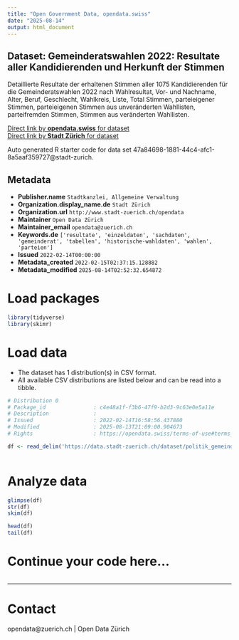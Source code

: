 ```yaml
---
title: "Open Government Data, opendata.swiss"
date: "2025-08-14"
output: html_document
---
```


## Dataset: Gemeinderatswahlen 2022: Resultate aller Kandidierenden und Herkunft der Stimmen

Detaillierte Resultate der erhaltenen Stimmen aller 1075 Kandidierenden für die Gemeinderatswahlen 2022 nach Wahlresultat, Vor- und Nachname, Alter, Beruf, Geschlecht, Wahlkreis, Liste, Total Stimmen, parteieigener Stimmen, parteieigenen Stimmen aus unveränderten Wahllisten, parteifremden Stimmen, Stimmen aus veränderten Wahllisten.



[Direct link by **opendata.swiss** for dataset](https://opendata.swiss/de/dataset/gemeinderatswahlen-2022-resultate-aller-kandidierenden-und-herkunft-der-stimmen)<br>
[Direct link by **Stadt Zürich** for dataset](https://data.stadt-zuerich.ch/dataset/politik_gemeinderatswahlen_2022_resultate)

Auto generated R starter code for data set 47a84698-1881-44c4-afc1-8a5aaf359727@stadt-zurich.

## Metadata

- **Publisher.name** `Stadtkanzlei, Allgemeine Verwaltung`
- **Organization.display_name.de** `Stadt Zürich`
- **Organization.url** `http://www.stadt-zuerich.ch/opendata`
- **Maintainer** `Open Data Zürich`
- **Maintainer_email** `opendata@zuerich.ch`
- **Keywords.de** `['resultate', 'einzeldaten', 'sachdaten', 'gemeinderat', 'tabellen', 'historische-wahldaten', 'wahlen', 'parteien']`
- **Issued** `2022-02-14T00:00:00`
- **Metadata_created** `2022-02-15T02:37:15.128882`
- **Metadata_modified** `2025-08-14T02:52:32.654872`


# Load packages

```r

library(tidyverse)
library(skimr)

```

# Load data

-   The dataset has 1 distribution(s) in CSV format.
-   All available CSV distributions are listed below and can be read into a tibble.

```r

# Distribution 0
# Package_id               : c4e48a1f-f3b6-47f9-b2d3-9c63e0e5a11e
# Description              : 
# Issued                   : 2022-02-14T16:58:56.437880
# Modified                 : 2025-08-13T21:09:00.904673
# Rights                   : https://opendata.swiss/terms-of-use#terms_open

df <- read_delim('https://data.stadt-zuerich.ch/dataset/politik_gemeinderatswahlen_2022_resultate/download/GRW_2022_resultate_kandidierende_und_herkunft_der_stimmen.csv')



```

# Analyze data

```r

glimpse(df)
str(df)
skim(df)

head(df)
tail(df)

```

# Continue your code here...

```r

```

------------------------------------------------------------------------

# Contact

opendata@zuerich.ch | Open Data Zürich
